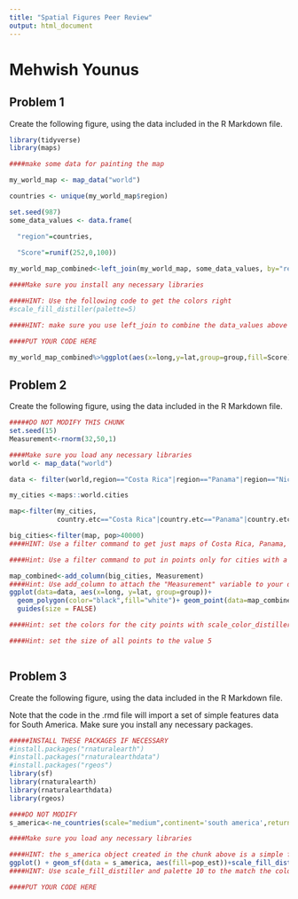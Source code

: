 ---
title: "Spatial Figures Peer Review"
output: html_document
---
# Mehwish Younus

## Problem 1

Create the following figure, using the data included in the R Markdown file.

```{r problem_1_data,include=FALSE}

library(tidyverse)
library(maps)

####make some data for painting the map

my_world_map <- map_data("world")

countries <- unique(my_world_map$region)

set.seed(987)
some_data_values <- data.frame(

  "region"=countries,
  
  "Score"=runif(252,0,100))

my_world_map_combined<-left_join(my_world_map, some_data_values, by="region")

```

```{r problem_1,echo=FALSE,message=FALSE}

####Make sure you install any necessary libraries

####HINT: Use the following code to get the colors right
#scale_fill_distiller(palette=5)

####HINT: make sure you use left_join to combine the data_values above to the world map data in my_world_map

####PUT YOUR CODE HERE

my_world_map_combined%>%ggplot(aes(x=long,y=lat,group=group,fill=Score))+geom_polygon()+scale_fill_distiller(palette=5)
```

## Problem 2

Create the following figure, using the data included in the R Markdown file.


```{r problem_2_data,include=FALSE}

#####DO NOT MODIFY THIS CHUNK
set.seed(15)
Measurement<-rnorm(32,50,1)
```


```{r solution_p2,echo=FALSE,message=FALSE}

####Make sure you load any necessary libraries
world <- map_data("world")

data <- filter(world,region=="Costa Rica"|region=="Panama"|region=="Nicaragua")

my_cities <-maps::world.cities

map<-filter(my_cities, 
            country.etc=="Costa Rica"|country.etc=="Panama"|country.etc=="Nicaragua")

big_cities<-filter(map, pop>40000)
####HINT: Use a filter command to get just maps of Costa Rica, Panama, and Nicaragua

####Hint: Use a filter command to put in points only for cities with a population of greater than 40,000. This should leave you with 32 cities.

map_combined<-add_column(big_cities, Measurement)
####Hint: Use add_column to attach the "Measurement" variable to your data, and set that to the color aesthetic when you draw the points.
ggplot(data=data, aes(x=long, y=lat, group=group))+
  geom_polygon(color="black",fill="white")+ geom_point(data=map_combined, aes(x=long, y=lat, group=NULL,color=Measurement, size=5))+scale_color_distiller(palette=7) +
  guides(size = FALSE)

####Hint: set the colors for the city points with scale_color_distiller(palette=7)

####Hint: set the size of all points to the value 5



```

## Problem 3

Create the following figure, using the data included in the R Markdown file.

Note that the code in the .rmd file will import a set of simple features data for South America. Make sure you install any necessary packages. 

```{r problem_3_data,include=FALSE}

#####INSTALL THESE PACKAGES IF NECESSARY
#install.packages("rnaturalearth")
#install.packages("rnaturalearthdata")
#install.packages("rgeos")
library(sf)
library(rnaturalearth)
library(rnaturalearthdata)
library(rgeos)

####DO NOT MODIFY
s_america<-ne_countries(scale="medium",continent='south america',returnclass="sf")

```

```{r problem3,echo=FALSE}

####Make sure you load any necessary libraries

####HINT: the s_america object created in the chunk above is a simple features object with many columns. Identify the correct column based on the solution figure and use it to color in the choropleth.
ggplot() + geom_sf(data = s_america, aes(fill=pop_est))+scale_fill_distiller(palette = 10)
####HINT: Use scale_fill_distiller and palette 10 to the match the colors.

####PUT YOUR CODE HERE

```


